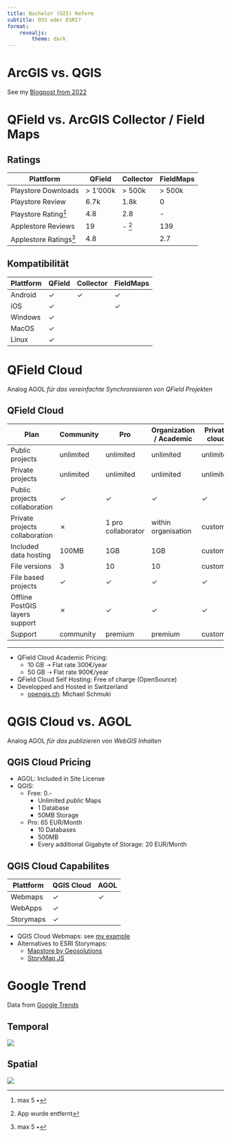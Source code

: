 ```yaml
---
title: Bachelor (GIS) Reform
subtitle: OSS oder ESRI?
format: 
    revealjs:
        theme: dark
---
```




# ArcGIS vs. QGIS

See my [Blogpost from 2022](http://ratnaweera.xyz/blog/2022-11-30-ArcGIS-vs-QGIS/)

# QField vs. ArcGIS Collector / Field Maps


## Ratings

| Plattform               | QField      | Collector  | FieldMaps |
|-------------------------|------------ |------------|-----------|
| Playstore Downloads     | > 1'000k    | > 500k     | > 500k    |
| Playstore Review        | 6.7k        | 1.8k       | 0         |
| Playstore Rating[^2]    | 4.8         | 2.8        | -         |
| Applestore Reviews      | 19          | - [^1]     | 139       |
| Applestore Ratings[^3]  | 4.8         |            | 2.7       |

[^2]: max 5 ٭

[^1]: App wurde entfernt

[^3]: max 5 ٭


##  Kompatibilität


| Plattform               | QField  | Collector  | FieldMaps |
|-------------------------|---------|------------|-----------|
| Android                 | ✓       | ✓          | ✓         |
| iOS                     | ✓       |            | ✓         |
| Windows                 | ✓       |            |           |
| MacOS                   | ✓       |            |           |
| Linux                   | ✓       |            |           |




# QField Cloud

Analog AGOL *für das vereinfachte Synchronisieren von QField Projekten*


##  QField Cloud {.smaller}



| Plan                             | Community   | Pro                  | Organization / Academic | Private cloud |
|----------------------------------|-------------|----------------------|-------------------------|---------------|
| Public projects                  | unlimited   | unlimited            | unlimited               | unlimited     |
| Private projects                 | unlimited   | unlimited            | unlimited               | unlimited     |
| Public projects collaboration    | ✓           | ✓                    | ✓                       | ✓             |
| Private projects collaboration   | ✗           | 1 pro collaborator   | within organisation     | custom        |
| Included data hosting            | 100MB       | 1GB                  | 1GB                     | custom        |
| File versions                    | 3           | 10                   | 10                      | custom        |
| File based projects              | ✓           | ✓                    | ✓                       | ✓             |
| Offline PostGIS layers support   | ✗           | ✓                    | ✓                       | ✓             |
| Support                          | community   | premium              | premium                 | custom        |

---



- QField Cloud Academic Pricing: 
  - 10 GB ➝ Flat rate 300€/year
  - 50 GB ➝ Flat rate 900€/year
- QField Cloud Self Hosting: Free of charge (OpenSource)
- Developped and Hosted in Switzerland 
  - [opengis.ch](https://www.opengis.ch/): Michael Schmuki



#  QGIS Cloud vs. AGOL

Analog AGOL *für das publizieren von WebGIS Inhalten*


##  QGIS Cloud Pricing  {.smaller}

- AGOL: Included in Site License
- QGIS: 
  - Free: 0.-
    - Unlimited *public* Maps
    - 1 Database
    - 50MB Storage
  - Pro: 65 EUR/Month
    - 10 Databases
    - 500MB
    - Every additional Gigabyte of Storage: 20 EUR/Month

##  QGIS Cloud Capabilites

| Plattform               | QGIS Cloud  | AGOL  |
|-------------------------|---------    |-------|
| Webmaps                 | ✓           | ✓     |
| WebApps                 | ✓           |       |
| Storymaps               | ✓           |       |

- QGIS Cloud Webmaps: see [my example](https://qgiscloud.com/rata_zhaw/qgiscloud-test)
- Alternatives to ESRI Storymaps:
  - [Mapstore by Geosolutions](https://docs.mapstore.geosolutionsgroup.com/en/latest/user-guide/exploring-stories/)
  - [StoryMap JS](https://storymap.knightlab.com/)


  <!-- https://gis.stackexchange.com/questions/77665/open-source-equivalent-of-esri-story-maps -->

# Google Trend

Data from [Google Trends](https://trends.google.com/trends/explore?date=2011-10-01%202024-12-31&q=qfield,arcgis%20collector,arcgis%20field%20maps&hl=en-GB)


## Temporal

![](google-trends-1.png)

## Spatial

![](google-trends-map-1.png)

